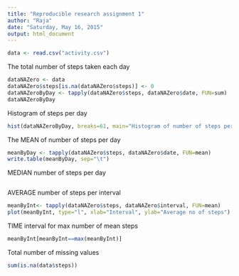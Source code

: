 ```yaml
---
title: "Reproducible research assignment 1"
author: "Raja"
date: "Saturday, May 16, 2015"
output: html_document
---
```


```r
data <- read.csv("activity.csv")
```

The total number of steps taken each day
```r
dataNAZero <- data
dataNAZero$steps[is.na(dataNAZero$steps)] <- 0
dataNAZeroByDay <- tapply(dataNAZero$steps, dataNAZero$date, FUN=sum)
dataNAZeroByDay
```
Histogram of steps per day
```r
hist(dataNAZeroByDay, breaks=61, main="Histogram of number of steps per day", xlab="No of steps", ylab="Frequency")
```




The MEAN of number of steps per day
```r
meanByDay <- tapply(dataNAZero$steps, dataNAZero$date, FUN=mean)
write.table(meanByDay, sep="\t")
```
MEDIAN number of steps per day
```r
```
AVERAGE number of steps per interval

```r
meanByInt<- tapply(dataNAZero$steps, dataNAZero$interval, FUN=mean)
plot(meanByInt, type="l", xlab="Interval", ylab="Average no of steps")
```

TIME interval for max number of mean steps
```r
meanByInt[meanByInt==max(meanByInt)]
```
Total number of missing values

```r
sum(is.na(data$steps))
```
